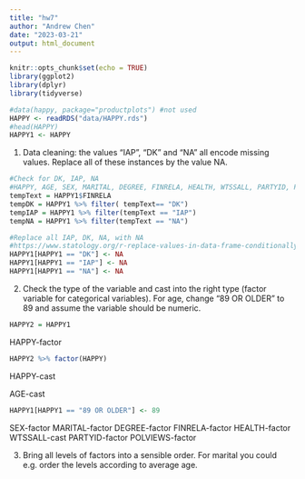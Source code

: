 ```yaml
---
title: "hw7"
author: "Andrew Chen"
date: "2023-03-21"
output: html_document
---
```


```r
knitr::opts_chunk$set(echo = TRUE)
library(ggplot2)
library(dplyr)
library(tidyverse)
```

```r
#data(happy, package="productplots") #not used
HAPPY <- readRDS("data/HAPPY.rds")
#head(HAPPY)
HAPPY1 <- HAPPY
```

1. Data cleaning: the values “IAP”, “DK” and “NA” all encode missing values. Replace all of these instances by the value NA.

```r
#Check for DK, IAP, NA
#HAPPY, AGE, SEX, MARITAL, DEGREE, FINRELA, HEALTH, WTSSALL, PARTYID, POLVIEWS
tempText = HAPPY1$FINRELA
tempDK = HAPPY1 %>% filter( tempText== "DK")
tempIAP = HAPPY1 %>% filter(tempText == "IAP")
tempNA = HAPPY1 %>% filter(tempText == "NA")
```

```r
#Replace all IAP, DK, NA, with NA
#https://www.statology.org/r-replace-values-in-data-frame-conditionally/
HAPPY1[HAPPY1 == "DK"] <- NA
HAPPY1[HAPPY1 == "IAP"] <- NA
HAPPY1[HAPPY1 == "NA"] <- NA
```


2. Check the type of the variable and cast into the right type (factor variable for categorical variables). For age, change “89 OR OLDER” to 89 and assume the variable should be numeric.
```r
HAPPY2 = HAPPY1
```

HAPPY-factor
```r
HAPPY2 %>% factor(HAPPY)
```
HAPPY-cast

AGE-cast
```r
HAPPY1[HAPPY1 == "89 OR OLDER"] <- 89
```


SEX-factor
MARITAL-factor
DEGREE-factor
FINRELA-factor
HEALTH-factor
WTSSALL-cast
PARTYID-factor
POLVIEWS-factor


3. Bring all levels of factors into a sensible order. For marital you could e.g. order the levels according to average age.
```r

```

